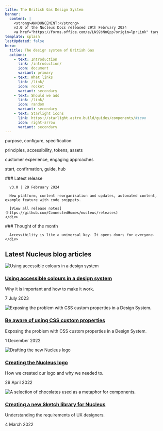 ```yaml
---
title: The British Gas Design System
banner:
  content: |
    <strong>ANNOUNCEMENT:</strong>
    v3.0 of the Nucleus Docs released 29th February 2024
    <a href="https://forms.office.com/e/LNS9bNnQpp?origin=lprLink" target="_blank" rel="noopener noreferrer">Send us feedback <svg aria-hidden="true" class="astro-gbqdos4t astro-c6vsoqas" width="16" height="16" viewBox="0 0 24 24" fill="currentColor" style="--sl-icon-size: 1em;" data-astro-source-file="/Users/drew/Projects/nucleus-docs/node_modules/@astrojs/starlight/user-components/Icon.astro" data-astro-source-loc="16:2"><path d="M19.33 10.18a1 1 0 0 1-.77 0 1 1 0 0 1-.62-.93l.01-1.83-8.2 8.2a1 1 0 0 1-1.41-1.42l8.2-8.2H14.7a1 1 0 0 1 0-2h4.25a1 1 0 0 1 1 1v4.25a1 1 0 0 1-.62.93Z"></path><path d="M11 4a1 1 0 1 1 0 2H7a1 1 0 0 0-1 1v10a1 1 0 0 0 1 1h10a1 1 0 0 0 1-1v-4a1 1 0 1 1 2 0v4a3 3 0 0 1-3 3H7a3 3 0 0 1-3-3V7a3 3 0 0 1 3-3h4Z"></path></svg></a>
template: splash
lastUpdated: false
hero:
  title: The design system of British Gas
  actions:
    - text: Introduction
      link: /introduction/
      icon: document
      variant: primary
    - text: What links
      link: /link/
      icon: rocket
      variant: secondary
    - text: Should we add
      link: /link/
      icon: random
      variant: secondary
    - text: Starlight icons
      link: https://starlight.astro.build/guides/components/#icon
      icon: right-arrow
      variant: secondary
---
```



<CardGrid>
  <SignPost title="Components" href="/components/ns-accordion">
    <p>purpose, configure, specification</p>
  </SignPost>

  <SignPost title="Guidelines" href="/guidelines/accessibility/">
    <p>principles, accessibility, tokens, assets</p>
  </SignPost>

  <SignPost title="Patterns" href="/patterns/asking-for-information/">
    <p>customer experience, engaging approaches</p>
  </SignPost>

  <SignPost title="Page types" href="/page-types/article/">
    <p>start, confirmation, guide, hub</p>
  </SignPost>
</CardGrid>

<HeroAction actions={frontmatter.hero.actions} />

<CardGrid>
  <div class="note">
    <div class="release">
      ### Latest release

      v3.0 | 29 February 2024

      New platform, content reorganisation and updates, automated content, example feature with code snippets.

      [View all release notes](https://github.com/ConnectedHomes/nucleus/releases)
    </div>
  </div>
  <div class="note">
    <div class="thought">
      ### Thought of the month

      Accessibility is like a universal key. It opens doors for everyone.
    </div>
  </div>
</CardGrid>

## Latest Nucleus blog articles

<div class="blog" role="list">
  <div class="card" role="listitem">
    <div class="media">
      <img src="https://blog.nucleus.design/a11y-colours-in-design-systems/a11ycolours.jpg" alt="Using accessible colours in a design system" />
    </div>
    <div class="body">
      <h3><a href="https://blog.nucleus.design/a11y-colours-in-design-systems/">Using accessible colours in a design system</a></h3>
      <p>Why it is important and how to make it work.</p>
      <p>7 July 2023</p>
    </div>
  </div>
  <div class="card" role="listitem">
    <div class="media">
      <img src="https://blog.nucleus.design/be-aware-of-css-custom-properties/css-custom-properties.jpg" alt="Exposing the problem with CSS custom properties in a Design System." />
    </div>
    <div class="body">
      <h3><a href="https://blog.nucleus.design/be-aware-of-css-custom-properties/">Be aware of using CSS custom properties</a></h3>
      <p>Exposing the problem with CSS custom properties in a Design System.</p>
      <p>1 December 2022</p>
    </div>
  </div>
  <div class="card" role="listitem">
    <div class="media">
      <img src="https://blog.nucleus.design/creating-the-nucleus-logo/nucleus-logo-drafting.jpg" alt="Drafting the new Nucleus logo" />
    </div>
    <div class="body">
      <h3><a href="https://blog.nucleus.design/creating-the-nucleus-logo/">Creating the Nucleus logo</a></h3>
      <p>How we created our logo and why we needed to.</p>
      <p>29 April 2022</p>
    </div>
  </div>
  <div class="card" role="listitem">
    <div class="media">
      <img src="https://blog.nucleus.design/creating-a-new-sketch-library-for-nucleus/box-of-chocolates.jpg" alt="A selection of chocolates used as a metaphor for components." />
    </div>
    <div class="body">
      <h3><a href="https://blog.nucleus.design/creating-a-new-sketch-library-for-nucleus/">Creating a new Sketch library for Nucleus</a></h3>
      <p>Understanding the requirements of UX designers.</p>
      <p>4 March 2022</p>
    </div>
  </div>
</div>

<footer class="endpage">
</footer>
